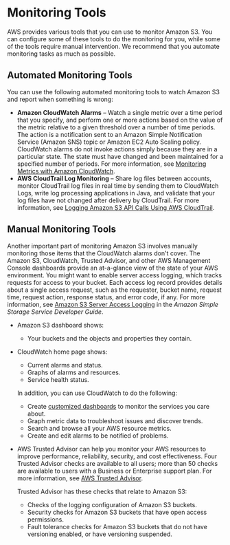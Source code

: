# Monitoring Tools<a name="monitoring-automated-manual"></a>

AWS provides various tools that you can use to monitor Amazon S3\. You can configure some of these tools to do the monitoring for you, while some of the tools require manual intervention\. We recommend that you automate monitoring tasks as much as possible\.

## Automated Monitoring Tools<a name="monitoring-automated_tools"></a>

You can use the following automated monitoring tools to watch Amazon S3 and report when something is wrong:
+ **Amazon CloudWatch Alarms** – Watch a single metric over a time period that you specify, and perform one or more actions based on the value of the metric relative to a given threshold over a number of time periods\. The action is a notification sent to an Amazon Simple Notification Service \(Amazon SNS\) topic or Amazon EC2 Auto Scaling policy\. CloudWatch alarms do not invoke actions simply because they are in a particular state\. The state must have changed and been maintained for a specified number of periods\. For more information, see [Monitoring Metrics with Amazon CloudWatch](cloudwatch-monitoring.mdx)\.
+ **AWS CloudTrail Log Monitoring** – Share log files between accounts, monitor CloudTrail log files in real time by sending them to CloudWatch Logs, write log processing applications in Java, and validate that your log files have not changed after delivery by CloudTrail\. For more information, see [Logging Amazon S3 API Calls Using AWS CloudTrail](cloudtrail-logging.mdx)\.

## Manual Monitoring Tools<a name="monitoring-manual-tools"></a>

Another important part of monitoring Amazon S3 involves manually monitoring those items that the CloudWatch alarms don't cover\. The Amazon S3, CloudWatch, Trusted Advisor, and other AWS Management Console dashboards provide an at\-a\-glance view of the state of your AWS environment\. You might want to enable server access logging, which tracks requests for access to your bucket\. Each access log record provides details about a single access request, such as the requester, bucket name, request time, request action, response status, and error code, if any\. For more information, see [Amazon S3 Server Access Logging](ServerLogs.mdx) in the *Amazon Simple Storage Service Developer Guide*\.
+ Amazon S3 dashboard shows:
  + Your buckets and the objects and properties they contain\.
+ CloudWatch home page shows:
  + Current alarms and status\.
  + Graphs of alarms and resources\.
  + Service health status\.

  In addition, you can use CloudWatch to do the following: 
  + Create [customized dashboards](https://docs.aws.amazon.com/AmazonCloudWatch/latest/DeveloperGuide/CloudWatch_Dashboards.html) to monitor the services you care about\.
  + Graph metric data to troubleshoot issues and discover trends\.
  + Search and browse all your AWS resource metrics\.
  + Create and edit alarms to be notified of problems\.
+ AWS Trusted Advisor can help you monitor your AWS resources to improve performance, reliability, security, and cost effectiveness\. Four Trusted Advisor checks are available to all users; more than 50 checks are available to users with a Business or Enterprise support plan\. For more information, see [AWS Trusted Advisor](https://aws.amazon.com/premiumsupport/trustedadvisor/)\.

  Trusted Advisor has these checks that relate to Amazon S3: 
  + Checks of the logging configuration of Amazon S3 buckets\.
  + Security checks for Amazon S3 buckets that have open access permissions\.
  + Fault tolerance checks for Amazon S3 buckets that do not have versioning enabled, or have versioning suspended\.